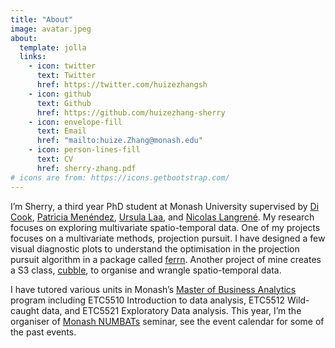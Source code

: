 ```yaml
---
title: "About"
image: avatar.jpeg
about: 
  template: jolla
  links: 
    - icon: twitter
      text: Twitter
      href: https://twitter.com/huizezhangsh
    - icon: github
      text: Github
      href: https://github.com/huizezhang-sherry
    - icon: envelope-fill
      text: Email
      href: "mailto:huize.Zhang@monash.edu"
    - icon: person-lines-fill
      text: CV
      href: sherry-zhang.pdf
# icons are from: https://icons.getbootstrap.com/
---
```


I'm Sherry, a third year PhD student at Monash University supervised by [Di Cook](http://dicook.org/), [Patricia Menéndez](https://www.patriciamenendez.com/), [Ursula Laa](https://uschilaa.github.io/), and [Nicolas Langrené](https://staff.uic.edu.cn/nicolaslangrene/en). My research focuses on exploring multivariate spatio-temporal data. One of my projects focuses on a multivariate methods, projection pursuit. I have designed a few visual diagnostic plots to understand the optimisation in the projection pursuit algorithm in a package called [ferrn](https://github.com/huizezhang-sherry/ferrn). Another project of mine creates a S3 class, [cubble](https://github.com/huizezhang-sherry/cubble), to organise and wrangle spatio-temporal data.

I have tutored various units in Monash's [Master of Business Analytics](https://www.monash.edu/study/courses/find-a-course/2021/business-analytics-b6022) program including ETC5510 Introduction to data analysis, ETC5512 Wild-caught data, and ETC5521 Exploratory Data analysis. This year, I'm the organiser of [Monash NUMBATs](https://numbat.space/) seminar, see the event calendar for some of the past events.
